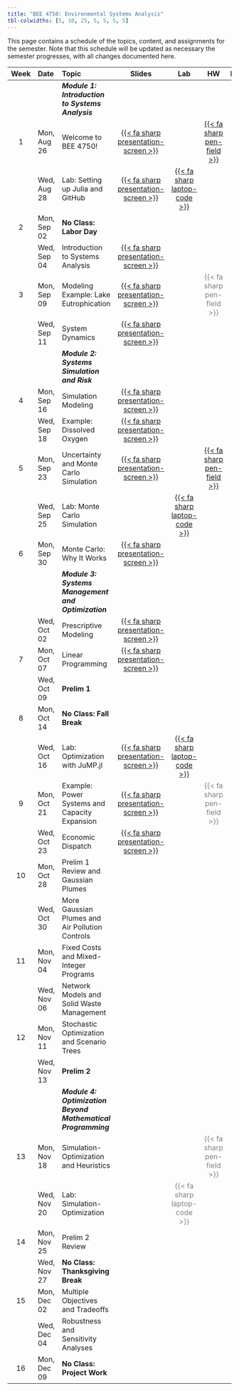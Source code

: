 ```yaml
---
title: "BEE 4750: Environmental Systems Analysis"
tbl-colwidths: [5, 10, 25, 5, 5, 5, 5]
---
```


This page contains a schedule of the topics, content, and assignments for the semester.
Note that this schedule will be updated as necessary the semester progresses, with all changes documented here.

::: column-screen-inset-right
| Week | Date        | Topic | Slides | Lab | HW | Reading |
:-----:|:------------|:------|:------:|:--:|:---:|:--:|:-------:|
| | | ***Module 1: Introduction to Systems Analysis*** | | | | |
| 1    | Mon, Aug 26 | Welcome to BEE 4750! | [{{< fa sharp presentation-screen >}}](slides/lecture01-1-intro.qmd)  | |  [{{< fa sharp pen-field >}}](hw/hw01/hw01.qmd) | |
|      | Wed, Aug 28 | Lab: Setting up Julia and GitHub | [{{< fa sharp presentation-screen >}}](slides/lecture01-2-lab-setup.qmd)  |  [{{< fa sharp laptop-code >}}](labs/lab01/lab01.qmd) | | | 
| 2    | Mon, Sep 02 | **No Class: Labor Day** |  | | | |
|      | Wed, Sep 04 | Introduction to Systems Analysis | [{{< fa sharp presentation-screen >}}](slides/lecture02-2-systems-intro.qmd) | | |  |
| 3    | Mon, Sep 09 | Modeling Example: Lake Eutrophication | [{{< fa sharp presentation-screen >}}](slides/lecture03-1-eutrophication-modeling.qmd) | | [{{< fa sharp pen-field >}}]{style="color:grey"} | |
|      | Wed, Sep 11 | System Dynamics | [{{< fa sharp presentation-screen >}}](slides/lecture03-2-dynamics-feedbacks.qmd) | | | |
| | | ***Module 2: Systems Simulation and Risk*** | | | |
|  4   | Mon, Sep 16 | Simulation Modeling | [{{< fa sharp presentation-screen >}}](slides/lecture04-1-simulation.qmd) | | | | 
|      | Wed, Sep 18 | Example: Dissolved Oxygen | [{{< fa sharp presentation-screen >}}](slides/lecture04-2-dissolved-oxygen.qmd) | | |
|  5    | Mon, Sep 23 | Uncertainty and Monte Carlo Simulation | [{{< fa sharp presentation-screen >}}](slides/lecture05-1-uncertainty-monte-carlo.qmd) | | [{{< fa sharp pen-field >}}](hw/hw03/hw03.qmd) | |
|   | Wed, Sep 25 | Lab: Monte Carlo Simulation | | [{{< fa sharp laptop-code >}}](labs/lab02/lab02.qmd) | | |
|  6  | Mon, Sep 30 | Monte Carlo: Why It Works | [{{< fa sharp presentation-screen >}}](slides/lecture06-1-monte-carlo.qmd) | |  | |
| | | ***Module 3: Systems Management and Optimization*** | | | |
|    | Wed, Oct 02 | Prescriptive Modeling  | [{{< fa sharp presentation-screen >}}](slides/lecture06-2-prescriptive-modeling.qmd) |  | | |
|  7   | Mon, Oct 07 | Linear Programming | [{{< fa sharp presentation-screen >}}](slides/lecture07-1-linear-programming.qmd) | |   | |
|      | Wed, Oct 09 |  **Prelim 1** | | | |
|  8  | Mon, Oct 14 | **No Class: Fall Break** |  | |  | |
|   | Wed, Oct 16 | Lab: Optimization with JuMP.jl  | [{{< fa sharp presentation-screen >}}](slides/lecture08-2-jump-lp.qmd) |  [{{< fa sharp laptop-code >}}](labs/lab03/lab03.qmd)  | | |
|  9 | Mon, Oct 21 | Example: Power Systems and Capacity Expansion  | [{{< fa sharp presentation-screen >}}](slides/lecture09-1-capacity-expansion.qmd) | | [{{< fa sharp pen-field >}}]{style="color:grey"} | |
|    | Wed, Oct 23 | Economic Dispatch | [{{< fa sharp presentation-screen >}}](slides/lecture09-2-economic-dispatch.qmd) | |  |  |
|  10  | Mon, Oct 28 | Prelim 1 Review and Gaussian Plumes | |  |  | | 
|     | Wed, Oct 30 | More Gaussian Plumes and Air Pollution Controls | | |  | | 
|  11  | Mon, Nov 04 | Fixed Costs and Mixed-Integer Programs |  |  |  | |
|    | Wed, Nov 06 |  Network Models and Solid Waste Management |  |  |  | |
| 12    | Mon, Nov 11 |  Stochastic Optimization and Scenario Trees  |  |  | | |
|    | Wed, Nov 13 | **Prelim 2** |  | |  | |
| | | ***Module 4: Optimization Beyond Mathematical Programming*** | | | |
| 13   | Mon, Nov 18 | Simulation-Optimization and Heuristics | | | [{{< fa sharp pen-field >}}]{style="color:grey"} | |
|    | Wed, Nov 20 | Lab: Simulation-Optimization |  | [{{< fa sharp laptop-code >}}]{style="color:grey"}  | | |
|  14  | Mon, Nov 25 | Prelim 2 Review    |   |  |    |  |
|     | Wed, Nov 27 | **No Class: Thanksgiving Break** | | | | |
| 15 | Mon, Dec 02 | Multiple Objectives and Tradeoffs | | | | |
|    | Wed, Dec 04 | Robustness and Sensitivity Analyses | | | | |
|  16 | Mon, Dec 09 | **No Class: Project Work** | | | |  |
:::
